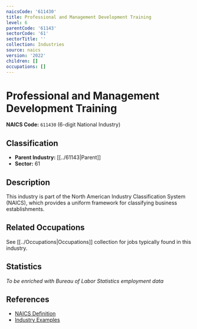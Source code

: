 ```yaml
---
naicsCode: '611430'
title: Professional and Management Development Training
level: 6
parentCode: '61143'
sectorCode: '61'
sectorTitle: ''
collection: Industries
source: naics
version: '2022'
children: []
occupations: []
---
```

# Professional and Management Development Training

**NAICS Code:** `611430` (6-digit National Industry)

## Classification

- **Parent Industry:** [[../61143|Parent]]
- **Sector:** 61

## Description

This industry is part of the North American Industry Classification System (NAICS), which provides a uniform framework for classifying business establishments.

## Related Occupations

See [[../Occupations|Occupations]] collection for jobs typically found in this industry.

## Statistics

*To be enriched with Bureau of Labor Statistics employment data*

## References

- [NAICS Definition](https://www.census.gov/naics/)
- [Industry Examples](https://www.census.gov/naics/2022NAICS/)
